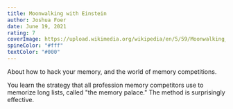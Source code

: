 ```yaml
---
title: Moonwalking with Einstein
author: Joshua Foer
date: June 19, 2021
rating: 7
coverImage: https://upload.wikimedia.org/wikipedia/en/5/59/Moonwalking_with_einstein.jpg
spineColor: "#fff"
textColor: "#000"
---
```


About how to hack your memory, and the world of memory competitions.

You learn the strategy that all profession memory competitors use to memorize long lists, called "the memory palace." The method is surprisingly effective.
